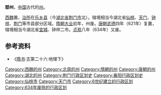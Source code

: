 '''鄀州'''，[[中国|中国]]古代的[[州|州]]。

[[西魏|西魏]]置，[[治所|治所]]在[[乐乡县|乐乡县]]（今[[湖北省|湖北省]][[荆门市|荆门市]]北）。辖境相当今湖北省[[仙桃市|仙桃]]、[[天门市|天门]]、[[钟祥市|钟祥]]、[[荆门市|荆门]]等市县部分区域。[[隋朝|隋朝]][[大业_(年号)|大业]]初年，州废。[[唐朝|唐朝]][[武德|武德]]四年（621年）复置，辖境相当今湖北省[[宜城市|宜城]]、钟祥二市。[[貞觀_(唐朝)|贞观]]八年（634年）又废。

== 参考资料 ==
*《[[隋书|隋书]]·志第二十六·地理下》

{{DEFAULTSORT:R}}
[[Category:西魏的州|Category:西魏的州]]
[[Category:北周的州|Category:北周的州]]
[[Category:隋朝的州|Category:隋朝的州]]
[[Category:唐朝的州|Category:唐朝的州]]
[[Category:湖北的州|Category:湖北的州]]
[[Category:荆门行政区划史|Category:荆门行政区划史]]
[[Category:襄阳行政区划史|Category:襄阳行政区划史]]
[[Category:仙桃市|Category:仙桃市]]
[[Category:天门市|Category:天门市]]
[[Category:6世纪建立的行政区划|Category:6世纪建立的行政区划]]
[[Category:634年废除的行政区划|Category:634年废除的行政区划]]


{{湖北行政区划小作品}}